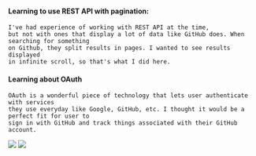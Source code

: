 #### Learning to use REST API with pagination:
    
    I've had experience of working with REST API at the time,
    but not with ones that display a lot of data like GitHub does. When searching for something
    on Github, they split results in pages. I wanted to see results displayed
    in infinite scroll, so that's what I did here.

#### Learning about OAuth

    OAuth is a wonderful piece of technology that lets user authenticate with services
    they use everyday like Google, GitHub, etc. I thought it would be a perfect fit for user to 
    sign in with GitHub and track things associated with their GitHub account.

<img src="/projects-related/git-lobby-home.png" />
<img src="/projects-related/git-lobby-search.png" />
